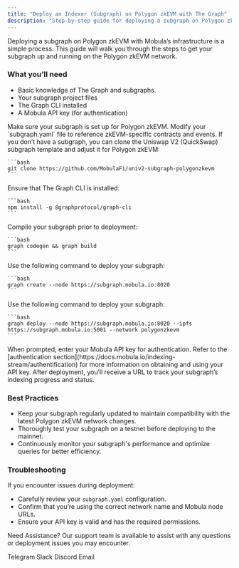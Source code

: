 ```yaml
---
title: "Deploy an Indexer (Subgraph) on Polygon zkEVM with The Graph"
description: "Step-by-step guide for deploying a subgraph on Polygon zkEVM using The Graph for efficient blockchain data indexing and querying."
---
```


Deploying a subgraph on Polygon zkEVM with Mobula’s infrastructure is a simple process. This guide will walk you through the steps to get your subgraph up and running on the Polygon zkEVM network.

### What you’ll need

- Basic knowledge of The Graph and subgraphs.
- Your subgraph project files
- The Graph CLI installed
- A Mobula API key (for authentication)

<Steps>
  <Step title="Prepare Your Subgraph">
    Make sure your subgraph is set up for Polygon zkEVM. Modify your `subgraph.yaml` file to reference zkEVM-specific contracts and events. If you don’t have a subgraph, you can clone the Uniswap V2 (QuickSwap) subgraph template and adjust it for Polygon zkEVM:

    ```bash
    git clone https://github.com/MobulaFi/univ2-subgraph-polygonzkevm
    ```
  </Step>

  <Step title="Install Dependencies">
    Ensure that The Graph CLI is installed:

    ```bash
    npm install -g @graphprotocol/graph-cli
    ```
  </Step>

  <Step title="Build Your Subgraph">
    Compile your subgraph prior to deployment:

    ```bash
    graph codegen && graph build
    ```
  </Step>

  <Step title="Create the Subgraph">
    Use the following command to deploy your subgraph:

    ```bash
    graph create --node https://subgraph.mobula.io:8020
    ```
  </Step>

  <Step title="Deploy to Mobula's Polygon zkEVM Node">
    Use the following command to deploy your subgraph:

    ```bash
    graph deploy --node https://subgraph.mobula.io:8020 --ipfs https://subgraph.mobula.io:5001 --network polygonzkevm
    ```
  </Step>

  <Step title="Authenticate">
    When prompted, enter your Mobula API key for authentication. Refer to the [authentication section](https://docs.mobula.io/indexing-stream/authentification) for more information on obtaining and using your API key.
  </Step>

  <Step title="Monitor Deployment">
    After deployment, you’ll receive a URL to track your subgraph’s indexing progress and status.
  </Step>
</Steps>

### Best Practices

- Keep your subgraph regularly updated to maintain compatibility with the latest Polygon zkEVM network changes.
- Thoroughly test your subgraph on a testnet before deploying to the mainnet.
- Continuously monitor your subgraph's performance and optimize queries for better efficiency.

### Troubleshooting

If you encounter issues during deployment:

- Carefully review your `subgraph.yaml` configuration.
- Confirm that you’re using the correct network name and Mobula node URLs.
- Ensure your API key is valid and has the required permissions.

Need Assistance? Our support team is available to assist with any questions or deployment issues you may encounter.

<CardGroup>
  <Card title="Support" icon="Telegram" href="https://t.me/MobulaPartnerBot?start=Mobula_API_Support_Key">Telegram</Card>
  <Card title="Support" icon="Slack" href="https://join.slack.com/t/mobulaapi/shared_invite/zt-29zrrpjnl-I0tyD73sy7zKy8q~KLL3Ug">Slack</Card>
  <Card title="Support" icon="Discord" href="https://discord.gg/JVT7xKm3AD">Discord</Card>
  <Card title="Email Support" icon="envelope" href="mailto:contact@mobulalabs.org">Email</Card>
</CardGroup>
